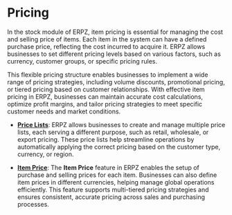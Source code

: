 

# Pricing

In the stock module of ERPZ, item pricing is essential for managing the cost and selling price of items. Each item in the system can have a defined purchase price, reflecting the cost incurred to acquire it. ERPZ allows businesses to set different pricing levels based on various factors, such as currency, customer groups, or specific pricing rules.

This flexible pricing structure enables businesses to implement a wide range of pricing strategies, including volume discounts, promotional pricing, or tiered pricing based on customer relationships. With effective item pricing in ERPZ, businesses can maintain accurate cost calculations, optimize profit margins, and tailor pricing strategies to meet specific customer needs and market conditions.


- [**Price Lists**](/stock/pricing/price-lists): ERPZ allows businesses to create and manage multiple price lists, each serving a different purpose, such as retail, wholesale, or export pricing. These price lists help streamline operations by automatically applying the correct pricing based on the customer type, currency, or region.


- [**Item Price**](/stock/pricing/item-price): The **Item Price** feature in ERPZ enables the setup of purchase and selling prices for each item. Businesses can also define item prices in different currencies, helping manage global operations efficiently. This feature supports multi-tiered pricing strategies and ensures consistent, accurate pricing across sales and purchasing processes.






<Pagination
  pages={pages}
/>